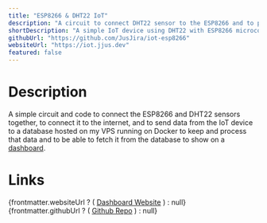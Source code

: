 ```yaml
---
title: "ESP8266 & DHT22 IoT"
description: "A circuit to connect DHT22 sensor to the ESP8266 and to publish data from the microcontroller to a Database via MQTT"
shortDescription: "A simple IoT device using DHT22 with ESP8266 microcontroller"
githubUrl: "https://github.com/JusJira/iot-esp8266"
websiteUrl: "https://iot.jjus.dev"
featured: false
---
```


# Description
A simple circuit and code to connect the ESP8266 and DHT22 sensors together, to connect it to the internet, and to send data from the IoT device to a database hosted on my VPS running on Docker to keep and process that data and to be able to fetch it from the database to show on a [dashboard](/projects/iot-dashboard).

# Links

<div class="flex flex-col">
  {frontmatter.websiteUrl ? (
    <a href={frontmatter.websiteUrl}>Dashboard Website</a>
  ) : null}
  {frontmatter.githubUrl ? (
    <a href={frontmatter.githubUrl}>Github Repo</a>
  ) : null}
</div>